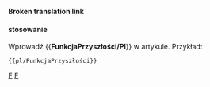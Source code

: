 <noinclude>
'''Broken translation link'''
</noinclude>
{{en/Ambox| type  = notice
| image = Current event.png
| text  = <strong>W budowie</strong><br>Ta funkcja jest obecnie w '''w fazie rozwoju''', i nie jest obecnie dostępna w stabilnej wersji OpenTTD ani w [[Main/pl/Nocne budowania|nocnym budowaniu]].
}}<noinclude>

==== stosowanie====
Wprowadź <nowiki>{{</nowiki>'''FunkcjaPrzyszłości/Pl'''<nowiki>}}</nowiki> w artykule. Przykład:
<pre>{{pl/FunkcjaPrzyszłości}}</pre>

<!--[[Category:en/Templates|F]][[Category:en/Message boxes|F]]--> [[Category:pl/Szablony|F]][[Category:pl/InfoBox|F]]</noinclude>